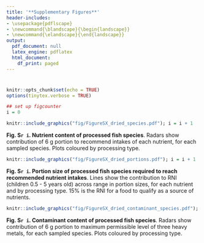 ```yaml
---
title: '**Supplementary Figures**'
header-includes:
- \usepackage{pdflscape}
- \newcommand{\blandscape}{\begin{landscape}}
- \newcommand{\elandscape}{\end{landscape}}
output:
  pdf_document: null
  latex_engine: pdflatex
  html_document:
    df_print: paged
---
```


# <manuscript title>

\newpage
```r
knitr::opts_chunk$set(echo = TRUE)
options(tinytex.verbose = TRUE)
```

```r
## set up figcounter
i = 0
```

```r
knitr::include_graphics("fig/FigureSX_dried_species.pdf"); i = i + 1
```

**Fig. S`r i`. Nutrient content of processed fish species**. Radars show contribution of 6 g portion to recommend intakes of each nutrient, for each sampled species. Plots coloured by processing type.

\blandscape


```r
knitr::include_graphics("fig/FigureSX_dried_portions.pdf"); i = i + 1
```

**Fig. S`r i`. Portion size of processed fish species required to reach recommended nutrient intakes**. Lines show the contribution to RNI (children 0.5 - 5 years old) across range in portion sizes, for each nutrient and by processing type. 15% is the RNI for a food to qualify as a source of nutrients.

\elandscape

```r
knitr::include_graphics("fig/FigureSX_dried_contaminant_species.pdf"); i = i + 1
```

**Fig. S`r i`. Contaminant content of processed fish species**. Radars show contribution of 6 g portion to maximum permissible level of three heavy metals, for each sampled species. Plots coloured by processing type.

\newpage

